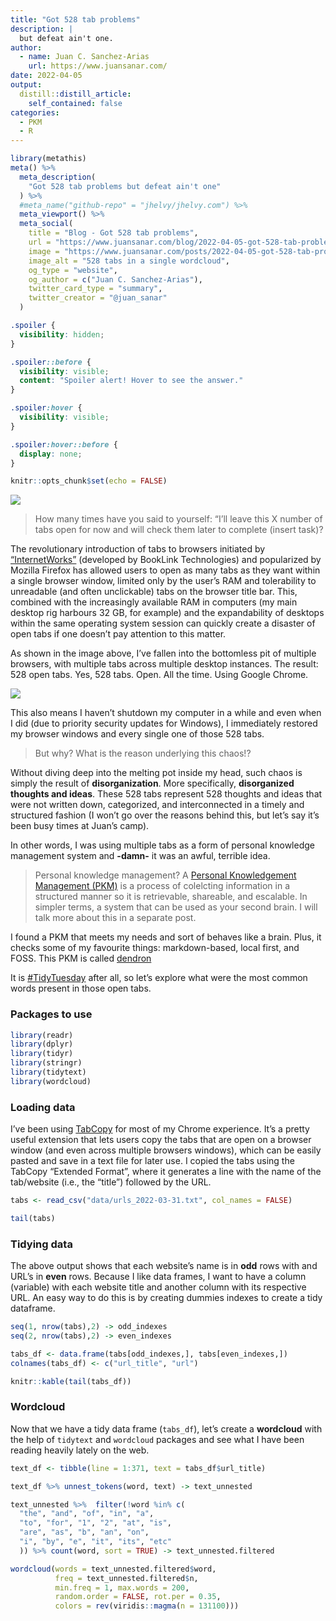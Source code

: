 ```yaml
---
title: "Got 528 tab problems"
description: |
  but defeat ain't one.
author:
  - name: Juan C. Sanchez-Arias
    url: https://www.juansanar.com/
date: 2022-04-05
output:
  distill::distill_article:
    self_contained: false
categories:
  - PKM
  - R
---
```


```r
library(metathis)
meta() %>%
  meta_description(
    "Got 528 tab problems but defeat ain't one"
  ) %>%
  #meta_name("github-repo" = "jhelvy/jhelvy.com") %>%
  meta_viewport() %>%
  meta_social(
    title = "Blog - Got 528 tab problems",
    url = "https://www.juansanar.com/blog/2022-04-05-got-528-tab-problems",
    image = "https://www.juansanar.com/posts/2022-04-05-got-528-tab-problems/img/wordcloud-1.png",
    image_alt = "528 tabs in a single wordcloud",
    og_type = "website",
    og_author = c("Juan C. Sanchez-Arias"),
    twitter_card_type = "summary",
    twitter_creator = "@juan_sanar"
  )
```

```css
.spoiler {
  visibility: hidden;
}

.spoiler::before {
  visibility: visible;
  content: "Spoiler alert! Hover to see the answer."
}

.spoiler:hover {
  visibility: visible;
}

.spoiler:hover::before {
  display: none;
}
```

```r
knitr::opts_chunk$set(echo = FALSE)
```

![](img/2022-03-28-22-28-54.png)

> How many times have you said to yourself: "I'll leave this X number of tabs open for now and will check them later to complete (insert task)?

The revolutionary introduction of tabs to browsers initiated by ["InternetWorks"](https://www.makeuseof.com/tag/which-browser-invented-tabs-3-common-myths-debunked/) (developed by BookLink Technologies) and popularized by Mozilla Firefox has allowed users to open as many tabs as they want within a single browser window, limited only by the user's RAM and tolerability to unreadable (and often unclickable) tabs on the browser title bar. This, combined with the increasingly available RAM in computers (my main desktop rig harbours 32 GB, for example) and the expandability of desktops within the same operating system session can quickly create a disaster of open tabs if one doesn't pay attention to this matter.

As shown in the image above, I've fallen into the bottomless pit of multiple browsers, with multiple tabs across multiple desktop instances. The result: 528 open tabs. Yes, 528 tabs. Open. All the time. Using Google Chrome.

![](https://tl360.b-cdn.net/wp-content/uploads/2016/11/Simple-Hacks-And-Best-Tools-To-Limit-Memory-Usage-In-Google-Chrome-1200x720.jpg)

This also means I haven't shutdown my computer in a while and even when I did (due to priority security updates for Windows), I immediately restored my browser windows and every single one of those 528 tabs. 

> But why? What is the reason underlying this chaos!?

Without diving deep into the melting pot inside my head, such chaos is simply the result of **disorganization**. More specifically, **disorganized thoughts and ideas**. These 528 tabs represent 528 thoughts and ideas that were not written down, categorized, and interconnected in a timely and structured fashion (I won't go over the reasons behind this, but let's say it's been busy times at Juan's camp). 

In other words, I was using multiple tabs as a form of personal knowledge management system and **-damn-** it was an awful, terrible idea.

> Personal knowledge management? A [Personal Knowledgement Management (PKM)](https://en.wikipedia.org/wiki/Personal_knowledge_management) is a process of colelcting information in a structured manner so it is retrievable, shareable, and escalable. In simpler terms, a system that can be used as your second brain. I will talk more about this in a separate post.

<p class = "spoiler">I found a PKM that meets my needs and sort of behaves like a brain. Plus, it checks some of my favourite things: markdown-based, local first, and FOSS. This PKM is called [dendron](https://www.dendron.so/)</p>

It is [#TidyTuesday](https://twitter.com/hashtag/tidytuesday?src=hashtag_click) after all, so let's explore what were the most common words present in those open tabs.

### Packages to use

```r
library(readr)
library(dplyr)
library(tidyr)
library(stringr)
library(tidytext)
library(wordcloud)
```
### Loading data

I've been using [TabCopy](https://chrome.google.com/webstore/detail/tabcopy/micdllihgoppmejpecmkilggmaagfdmb) for most of my Chrome experience. It's a pretty useful extension that lets users copy the tabs that are open on a browser window (and even across multiple browsers windows), which can be easily pasted and save in a text file for later use. 
I copied the tabs using the TabCopy "Extended Format", where it generates a line with the name of the tab/website (i.e., the "title") followed by the URL.

```r
tabs <- read_csv("data/urls_2022-03-31.txt", col_names = FALSE)

tail(tabs)
```

### Tidying data

The above output shows that each website's name is in **odd** rows with and URL's in **even** rows. Because I like data frames, I want to have a column (variable) with each website title and another column with its respective URL. An easy way to do this is by creating dummies indexes to create a tidy dataframe. 

```r
seq(1, nrow(tabs),2) -> odd_indexes
seq(2, nrow(tabs),2) -> even_indexes

tabs_df <- data.frame(tabs[odd_indexes,], tabs[even_indexes,])
colnames(tabs_df) <- c("url_title", "url")

knitr::kable(tail(tabs_df))
```

### Wordcloud

Now that we have a tidy data frame (`tabs_df`), let's create a **wordcloud** with the help of `tidytext` and `wordcloud` packages and see what I have been reading heavily lately on the web.

```r
text_df <- tibble(line = 1:371, text = tabs_df$url_title)

text_df %>% unnest_tokens(word, text) -> text_unnested

text_unnested %>%  filter(!word %in% c(
  "the", "and", "of", "in", "a",
  "to", "for", "1", "2", "at", "is",
  "are", "as", "b", "an", "on",
  "i", "by", "e", "it", "its", "etc"
  )) %>% count(word, sort = TRUE) -> text_unnested.filtered

wordcloud(words = text_unnested.filtered$word,
          freq = text_unnested.filtered$n, 
          min.freq = 1, max.words = 200, 
          random.order = FALSE, rot.per = 0.35, 
          colors = rev(viridis::magma(n = 131100)))
```
